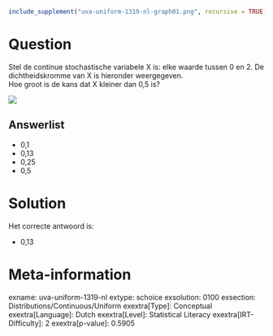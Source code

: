```r
include_supplement("uva-uniform-1319-nl-graph01.png", recursive = TRUE)
```

Question
========

Stel de continue stochastische variabele X is: elke waarde tussen 0 en
2. De dichtheidskromme van X is hieronder weergegeven.\
Hoe groot is de kans dat X kleiner dan 0,5 is?

![](uva-uniform-1319-nl-graph01.png)

Answerlist
----------

* 0,1
* 0,13
* 0,25
* 0,5

Solution
========

Het correcte antwoord is: 

* 0,13

Meta-information
================
exname: uva-uniform-1319-nl
extype: schoice
exsolution: 0100
exsection: Distributions/Continuous/Uniform
exextra[Type]: Conceptual
exextra[Language]: Dutch
exextra[Level]: Statistical Literacy
exextra[IRT-Difficulty]: 2
exextra[p-value]: 0.5905
